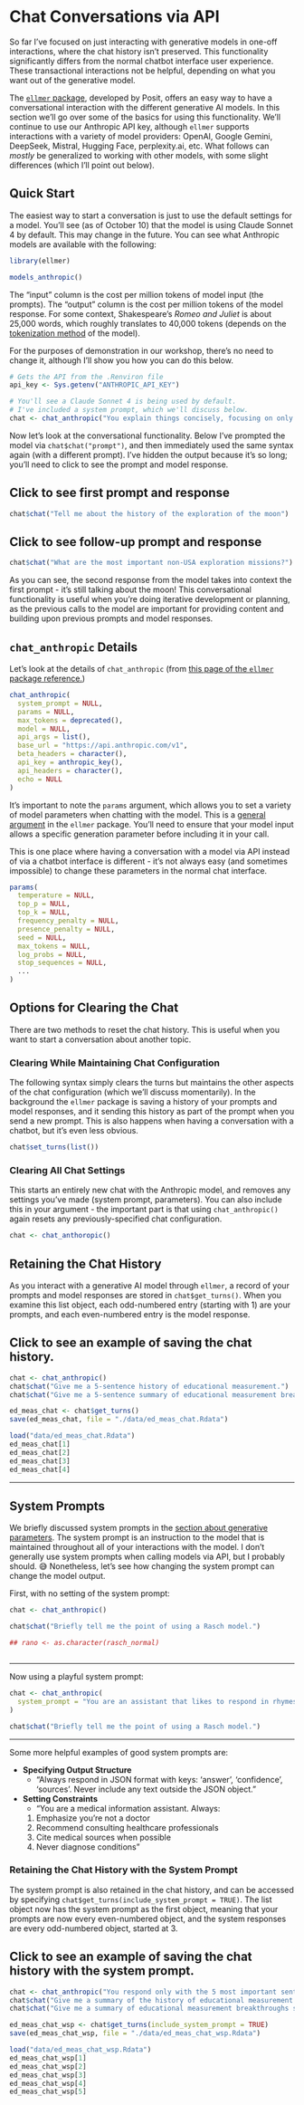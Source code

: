 # Chat Conversations via API

So far I've focused on just interacting with generative models in one-off interactions, where the chat history isn't preserved.
This functionality significantly differs from the normal chatbot interface user experience.
These transactional interactions not be helpful, depending on what you want out of the generative model.

The [`ellmer` package](https://ellmer.tidyverse.org/){target="_blank"}, developed by Posit, offers an easy way to have a conversational interaction with the different generative AI models.
In this section we'll go over some of the basics for using this functionality.
We'll continue to use our Anthropic API key, although `ellmer` supports interactions with a variety of model providers: OpenAI, Google Gemini, DeepSeek, Mistral, Hugging Face, perplexity.ai, etc.
What follows can _mostly_ be generalized to working with other models, with some slight differences (which I'll point out below).

## Quick Start

The easiest way to start a conversation is just to use the default settings for a model.
You'll see (as of October 10) that the model is using Claude Sonnet 4 by default.
This may change in the future. 
You can see what Anthropic models are available with the following:

```r

library(ellmer)

models_anthropic()

```


The "input" column is the cost per million tokens of model input (the prompts).
The "output" column is the cost per million tokens of the model response.
For some context, Shakespeare's _Romeo and Juliet_ is about 25,000 words, which roughly translates to 40,000 tokens (depends on the [tokenization method](@sec-tokens) of the model).

For the purposes of demonstration in our workshop, there's no need to change it, although I'll show you how you can do this below.

```r

# Gets the API from the .Renviron file
api_key <- Sys.getenv("ANTHROPIC_API_KEY")

# You'll see a Claude Sonnet 4 is being used by default.
# I've included a system prompt, which we'll discuss below.
chat <- chat_anthropic("You explain things concisely, focusing on only the most significant parts of the response.")

```

Now let's look at the conversational functionality.
Below I've prompted the model via `chat$chat("prompt")`, and then immediately used the same syntax again (with a different prompt).
I've hidden the output because it's so long; you'll need to click to see the prompt and model response.

::: {.callout-note collapse="true"}

## Click to see first prompt and response

```r
chat$chat("Tell me about the history of the exploration of the moon")
```

:::

::: {.callout-note collapse="true"}

## Click to see follow-up prompt and response


```r
chat$chat("What are the most important non-USA exploration missions?")
```

:::

As you can see, the second response from the model takes into context the first prompt - it's still talking about the moon!
This conversational functionality is useful when you're doing iterative development or planning, as the previous calls to the model are important for providing content and building upon previous prompts and model responses.

## `chat_anthropic` Details

Let's look at the details of `chat_anthropic` (from [this page of the `ellmer` package reference.](https://ellmer.tidyverse.org/reference/chat_anthropic.html))

```r

chat_anthropic(
  system_prompt = NULL,
  params = NULL,
  max_tokens = deprecated(),
  model = NULL,
  api_args = list(),
  base_url = "https://api.anthropic.com/v1",
  beta_headers = character(),
  api_key = anthropic_key(),
  api_headers = character(),
  echo = NULL
)

```

It's important to note the `params` argument, which allows you to set a variety of model parameters when chatting with the model.
This is a [general argument](https://ellmer.tidyverse.org/reference/params.html) in the `ellmer` package. 
You'll need to ensure that your model input allows a specific generation parameter before including it in your call.

This is one place where having a conversation with a model via API instead of via a chatbot interface is different - it's not always easy (and sometimes impossible) to change these parameters in the normal chat interface.

```r

params(
  temperature = NULL,
  top_p = NULL,
  top_k = NULL,
  frequency_penalty = NULL,
  presence_penalty = NULL,
  seed = NULL,
  max_tokens = NULL,
  log_probs = NULL,
  stop_sequences = NULL,
  ...
)

```

## Options for Clearing the Chat

There are two methods to reset the chat history.
This is useful when you want to start a conversation about another topic.

### Clearing While Maintaining Chat Configuration

The following syntax simply clears the turns but maintains the other aspects of the chat configuration (which we'll discuss momentarily). 
In the background the `ellmer` package is saving a history of your prompts and model responses, and it sending this history as part of the prompt when you send a new prompt.
This is also happens when having a conversation with a chatbot, but it's even less obvious.

```r

chat$set_turns(list())

```

### Clearing All Chat Settings

This starts an entirely new chat with the Anthropic model, and removes any settings you've made (system prompt, parameters).
You can also include this in your argument - the important part is that using `chat_anthropic()` again resets any previously-specified chat configuration.

```r

chat <- chat_anthoropic()

```

## Retaining the Chat History

As you interact with a generative AI model through `ellmer`, a record of your prompts and model responses are stored in `chat$get_turns()`.
When you examine this list object, each odd-numbered entry (starting with 1) are your prompts, and each even-numbered entry is the model response.

::: {.callout-note collapse="true"}

## Click to see an example of saving the chat history.

```r

chat <- chat_anthropic()
chat$chat("Give me a 5-sentence history of educational measurement.")
chat$chat("Give me a 5-sentence summary of educational measurement breakthroughs since 2000.")

ed_meas_chat <- chat$get_turns()
save(ed_meas_chat, file = "./data/ed_meas_chat.Rdata")

```
```r

load("data/ed_meas_chat.Rdata")
ed_meas_chat[1]
ed_meas_chat[2]
ed_meas_chat[3]
ed_meas_chat[4]

```

:::
---

## System Prompts

We briefly discussed system prompts in the [section about generative parameters ](08-gen-ai-parameters.qmd#sec-system-prompt).
The system prompt is an instruction to the model that is maintained throughout all of your interactions with the model.
I don't generally use system prompts when calling models via API, but I probably should.
😅
Nonetheless, let's see how changing the system prompt can change the model output.

First, with no setting of the system prompt:

```r

chat <- chat_anthropic()

chat$chat("Briefly tell me the point of using a Rasch model.")

## rano <- as.character(rasch_normal)



```

---

Now using a playful system prompt:

```r

chat <- chat_anthropic(
  system_prompt = "You are an assistant that likes to respond in rhymes."
)

chat$chat("Briefly tell me the point of using a Rasch model.")

```

---

Some more helpful examples of good system prompts are:

- **Specifying Output Structure**
  - "Always respond in JSON format with keys: 'answer', 'confidence', 'sources'. 
  Never include any text outside the JSON object."
- **Setting Constraints**
  - "You are a medical information assistant. Always:
  1. Emphasize you're not a doctor
  2. Recommend consulting healthcare professionals
  3. Cite medical sources when possible
  4. Never diagnose conditions"
  
### Retaining the Chat History with the System Prompt

The system prompt is also retained in the chat history, and can be accessed by specifying `chat$get_turns(include_system_prompt = TRUE)`.
The list object now has the system prompt as the first object, meaning that your prompts are now every even-numbered object, and the system responses are every odd-numbered object, started at 3.

::: {.callout-note collapse="true"}

## Click to see an example of saving the chat history with the system prompt.

```r

chat <- chat_anthropic("You respond only with the 5 most important sentences about a topic.")
chat$chat("Give me a summary of the history of educational measurement.")
chat$chat("Give me a summary of educational measurement breakthroughs since 2000.")

ed_meas_chat_wsp <- chat$get_turns(include_system_prompt = TRUE)
save(ed_meas_chat_wsp, file = "./data/ed_meas_chat_wsp.Rdata")

```
```r

load("data/ed_meas_chat_wsp.Rdata")
ed_meas_chat_wsp[1]
ed_meas_chat_wsp[2]
ed_meas_chat_wsp[3]
ed_meas_chat_wsp[4]
ed_meas_chat_wsp[5]

```

:::

